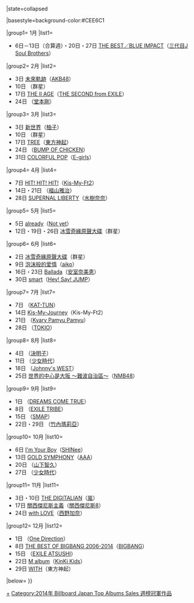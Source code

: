 {{Navbox
|bodyclass=hlist
|name= Billboard JAPAN Top Albums Sales 週榜冠軍 (2014年)
|title= [[日本告示牌|Billboard JAPAN]] Top Albums Sales 週榜冠軍作品及獲得者{{#if:{{{1|}}}|（{{{1|}}}）|}}
|state=<includeonly>collapsed</includeonly>

|basestyle=background-color:#CEE6C1

|group1= 1月
|list1= 
*6日－13日（合算週）・20日・27日 [[THE BEST / BLUE IMPACT|THE BEST／BLUE IMPACT]]（[[J Soul Brothers|三代目J Soul Brothers]]）

|group2= 2月
|list2= 
*3日 [[未來軌跡]]（[[AKB48]]）
*10日 {{link-ja|歌之王子殿下♪ 閃亮的劇團 天下無敵的忍者之道|うたの☆プリンスさまっ♪のディスコグラフィ#天下無敵の忍び道|歌之王子殿下♪ 閃亮的劇團 天下無敵的忍者之道}}（群星）
*17日 [[THE II AGE]]（[[THE SECOND from EXILE]]）
*24日 {{link-ja|shamanippon -色顏的命生-|shamanippon -ロイノチノイ}}（[[堂本剛]]）

|group3= 3月
|list3= 
*3日 [[新世界 (柚子專輯)|新世界]]（[[柚子 (組合)|柚子]]）
*10日 {{link-ja|歌之王子殿下♪ 閃亮的劇團 JOKER TRAP|うたの☆プリンスさまっ♪のディスコグラフィ#JOKER TRAP|歌之王子殿下♪ 閃亮的劇團 JOKER TRAP}}（群星）
*17日 [[TREE (東方神起專輯)|TREE]]（[[東方神起]]）
*24日 {{link-ja|RAY (BUMP OF CHICKEN專輯)|RAY (BUMP OF CHICKENのアルバム)|RAY}}（[[BUMP OF CHICKEN]]）
*31日 [[COLORFUL POP]]（[[E-girls]]）

|group4= 4月
|list4= 
*7日 [[HIT! HIT! HIT!]]（[[Kis-My-Ft2]]）
*14日・21日 {{link-ja|HUMAN|HUMAN (福山雅治のアルバム)}}（[[福山雅治]]）
*28日 [[SUPERNAL LIBERTY]]（[[水樹奈奈]]）

|group5= 5月
|list5= 
*5日 [[already]]（[[Not yet]]）
*12日・19日・26日 [[冰雪奇緣 (原聲帶)|冰雪奇緣原聲大碟]]（群星）

|group6= 6月
|list6= 
*2日 [[冰雪奇緣 (原聲帶)|冰雪奇緣原聲大碟]]（群星）
*9日 [[泡沫般的爱情]]（[[aiko]]）
*16日・23日 [[Ballada]]（[[安室奈美恵]]）
*30日 [[smart (Hey! Say! JUMP專輯)|smart]]（[[Hey! Say! JUMP]]）

|group7= 7月
|list7= 
*7日 {{link-ja|come Here|come Here}}（[[KAT-TUN]]）
*14日 [[Kis-My-Journey]]（Kis-My-Ft2）
*21日 {{link-ja|Pika Pika Fantajin|ピカピカふぁんたじん}}（[[Kyary Pamyu Pamyu]]）
*28日 {{link-ja|HEART|HEART (TOKIOのアルバム)}}（[[TOKIO]]）

|group8= 8月
|list8= 
*4日 {{link-ja|KETSUNOPOLIS 9}}（[[決明子 (團體)|決明子]]）
*11日 {{link-ja|THE BEST|THE BEST (少女時代のアルバム)}}（[[少女時代]]）
*18日 {{link-ja|go WEST 準備 砰!|go WEST よーいドン!}}（[[Johnny's WEST]]）
*25日 [[世界的中心是大阪 ～難波自治區～]]（[[NMB48]]）

|group9= 9月
|list9= 
*1日 {{link-ja|ATTACK25|ATTACK25}}（[[DREAMS COME TRUE]]）
*8日 {{link-ja|EXILE TRIBE REVOLUTION|EXILE TRIBE REVOLUTION}}（[[EXILE TRIBE]]）
*15日 {{link-ja|Mr.S|Mr.S}}（[[SMAP]]）
*22日・29日 {{link-ja|TRAD|TRAD}}（[[竹內瑪莉亞]]）

|group10= 10月
|list10= 
*6日 [[I'm Your Boy]]（[[SHINee]]）
*13日 [[GOLD SYMPHONY]]（[[AAA (音樂團體)|AAA]]）
*20日 {{link-ja|YOU (山下智久專輯)|YOU (山下智久のアルバム)|YOU}}（[[山下智久]]）
*27日 {{link-ja|THE BEST|THE BEST (少女時代のアルバム)}}（[[少女時代]]）

|group11= 11月
|list11= 
*3日・10日 [[THE DIGITALIAN]]（[[嵐]]）
*17日 [[關西傑尼斯主義]]（[[關西傑尼斯8]]）
*24日 [[with LOVE]]（[[西野加奈]]）

|group12= 12月
|list12= 
*1日 {{link-en|Four (One Direction專輯)|Four (One Direction album)|Four}}（[[One Direction]]）
*8日 [[THE BEST OF BIGBANG 2006-2014]]（[[BIGBANG]]）
*15日 {{link-ja|Love Ballade|Love Ballade}}（[[ATSUSHI|EXILE ATSUSHI]]）
*22日 [[M album]]（[[KinKi Kids]]）
*29日 [[WITH (東方神起專輯)|WITH]]（東方神起）

|below={{Billboard JAPAN 專輯週榜冠軍／年份別模板}}
}}<noinclude>[[Category:2014年 Billboard Japan Top Albums Sales 週榜冠軍作品|+]]</noinclude>
<includeonly>[[Category:2014年 Billboard Japan Top Albums Sales 週榜冠軍作品]]</includeonly>
